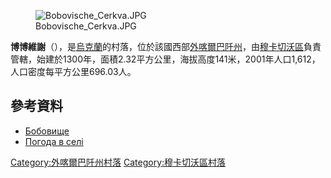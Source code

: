 [[Image:Bobovische_Cerkva.JPG|right]]

'''博博維謝'''（{{lang-uk|Бобовище}}），是[[烏克蘭|烏克蘭]]的村落，位於該國西部[[外喀爾巴阡州|外喀爾巴阡州]]，由[[穆卡切沃區|穆卡切沃區]]負責管轄，始建於1300年，面積2.32平方公里，海拔高度141米，2001年人口1,612，人口密度每平方公里696.03人。

{{coord|48|31|40|N|22|40|14|E|scale:100000|display=title}}

==參考資料==
* [http://gska2.rada.gov.ua/pls/z7502/A005?rdat1=21.01.2009&rf7571=11347 Бобовище]{{dead link|date=2017年11月 |bot=InternetArchiveBot |fix-attempted=yes }}
* [http://weather.in.ua/ua/zakarpatskaja/1522 Погода в селі]{{Wayback|url=http://weather.in.ua/ua/zakarpatskaja/1522 |date=20161106041444 }}

{{DEFAULTSORT:Бобовище}}

[[Category:外喀爾巴阡州村落|Category:外喀爾巴阡州村落]]
[[Category:穆卡切沃區村落|Category:穆卡切沃區村落]]


{{Zakarpattia-geo-stub}}
